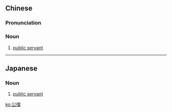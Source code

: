 {{also|公仆}}
==Chinese==
{{zh-forms|s=公仆}}

===Pronunciation===
{{zh-pron
|m=gōngpú
|c=gung1 buk6
|mn=kong-po̍k
|cat=n
}}

===Noun===
{{zh-noun}}

# [[public servant]]

----

==Japanese==
{{ja-kanjitab|こう|ぼく|yomi=o}}

===Noun===
{{ja-noun|こうぼく}}

# [[public servant]]

[[ko:公僕]]